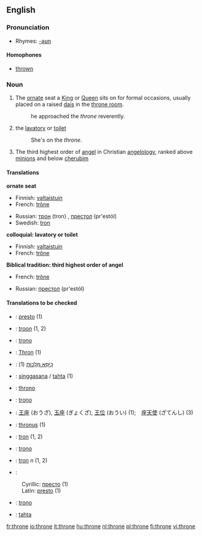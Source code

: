 ==English==

===Pronunciation===
*Rhymes: [[Rhymes:English:-əʊn|-əʊn]]
====Homophones====
*[[thrown]]

===Noun===
{{en-noun}}

#The [[ornate]] seat a [[King]] or [[Queen]] sits on for formal occasions, usually placed on a raised [[dais]] in the [[throne room]].
#:he approached the ''throne'' reverently.
#{{colloquial}} the [[lavatory]] or [[toilet]]
#:She's on the ''throne''.
#{{cattag|Biblical tradition}} The third highest order of [[angel]] in Christian [[angelology]], ranked above [[minion]]s and below [[cherub]]im

====Translations====

'''ornate seat'''
{{top}}
*Finnish: [[valtaistuin]]
*French: [[trône]] {{m}}
{{mid}}
*Russian: [[трон]] (tron) {{m}}, [[престол]] (pr'estól) {{m}}
*Swedish: [[tron]] {{c}}
{{bottom}}

'''colloquial: lavatory or toilet'''
{{top}}
*Finnish: [[valtaistuin]]
*French: [[trône]] {{m}}
{{mid}}
{{bottom}}

'''Biblical tradition: third highest order of angel'''
{{top}}
*French: [[trône]] {{m}}
{{mid}}
*Russian: [[престол]] (pr'estól) {{m}}
{{bottom}}

====Translations to be checked====
{{checktrans}}
*{{ttbc|Bosnian}}: [[presto]] {{m}} (1)
*{{ttbc|Dutch}}: [[troon]] {{m}} (1, 2)
*{{ttbc|Esperanto}}: [[trono]]
*{{ttbc|German}}: [[Thron]] {{m}} (1)
*{{ttbc|Hebrew}}: [[כיסא מלכות|כִּיסֵּא מַלְכוּת]] {{m}} (1)
*{{ttbc|Indonesian}}: [[singgasana]] / [[tahta]] (1)
*{{ttbc|Interlingua}}: [[throno]]
*{{ttbc|Italian}}: [[trono]] {{m}}
*{{ttbc|Japanese}}: [[王座]] (おうざ), [[玉座]] (ぎょくざ), [[王位]] (おうい) (1);　[[座天使]] (ざてんし) (3)
*{{ttbc|Latin}}: [[thronus]] {{m}} (1)
*{{ttbc|Polish}}: [[tron]] {{m}} (1, 2)
*{{ttbc|Portuguese}}: [[trono]]
*{{ttbc|Romanian}}: [[tron]] ''n'' (1, 2)
*{{ttbc|Serbian}}:
:Cyrillic: [[престо]] {{m}} (1)
:Latin: [[presto]] {{m}} (1)
*{{ttbc|Spanish}}: [[trono]] {{m}}
*{{ttbc|Turkish}}: [[tahta]]


[[fr:throne]]
[[io:throne]]
[[it:throne]]
[[hu:throne]]
[[nl:throne]]
[[pl:throne]]
[[fi:throne]]
[[vi:throne]]